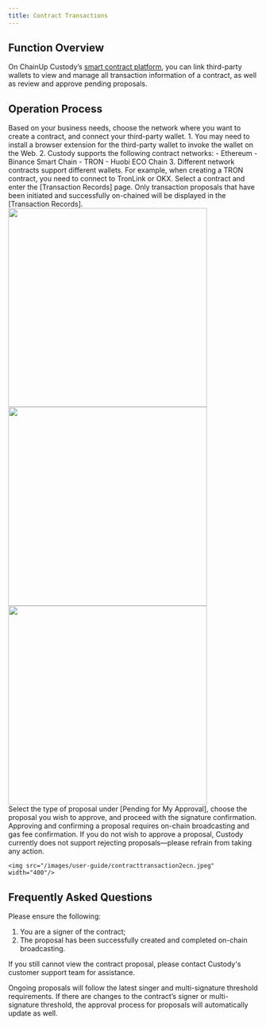 ```yaml
---
title: Contract Transactions
---
```



## Function Overview

On ChainUp Custody’s [smart contract platform](http://cold.chainup.com), you can link third-party wallets to view and manage all transaction information of a contract, as well as review and approve pending proposals.


## Operation Process

<Steps>

<Step title="Select Network and Connect Wallet">
Based on your business needs, choose the network where you want to create a contract, and connect your third-party wallet.

<Tip>
1. You may need to install a browser extension for the third-party wallet to invoke the wallet on the Web.
2. Custody supports the following contract networks:
   - Ethereum
   - Binance Smart Chain
   - TRON
   - Huobi ECO Chain
3. Different network contracts support different wallets. For example, when creating a TRON contract, you need to connect to TronLink or OKX.
</Tip>
</Step>

<Step title="View Contract Transactions">
Select a contract and enter the [Transaction Records] page.

<Note>
Only transaction proposals that have been initiated and successfully on-chained will be displayed in the [Transaction Records].
</Note>

<div className="w-full flex items-center justify-center">
    <CardGroup cols={3}>
    <img src="/images/user-guide/selectwalleten.jpeg" width="400"/>
    <img src="/images/user-guide/contractlisten.jpeg" width="400"/>
    <img src="/images/user-guide/contracttransaction1en.jpeg" width="400"/>
    </CardGroup>
</div>




</Step>

<Step title="Approve Proposal">
Select the type of proposal under [Pending for My Approval], choose the proposal you wish to approve, and proceed with the signature confirmation.

<Note>
Approving and confirming a proposal requires on-chain broadcasting and gas fee confirmation. If you do not wish to approve a proposal, Custody currently does not support rejecting proposals—please refrain from taking any action.
</Note>

<div className="w-full flex items-center justify-center">

    <img src="/images/user-guide/contracttransaction2ecn.jpeg" width="400"/>
   
</div>
</Step>

</Steps>


## Frequently Asked Questions

<Accordion title="Why Can’t I View a Specific Proposal for the Contract?">
Please ensure the following:

1. You are a signer of the contract;
2. The proposal has been successfully created and completed on-chain broadcasting.

If you still cannot view the contract proposal, please contact Custody's customer support team for assistance.
</Accordion>

<Accordion title="Why does the approval process of ongoing proposals change?">
Ongoing proposals will follow the latest singer and multi-signature threshold requirements. If there are changes to the contract’s signer or multi-signature threshold, the approval process for proposals will automatically update as well.

</Accordion>